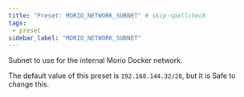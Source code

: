 ```yaml
---
title: "Preset: MORIO_NETWORK_SUBNET" # skip-spellcheck
tags:
 - preset
sidebar_label: "MORIO_NETWORK_SUBNET"
---
```


Subnet to use for the internal Morio Docker network.

<Note>

The default value of this preset is `192.168.144.32/28`, but it is <Label style="success">Safe</Label> to change this.

</Note>
